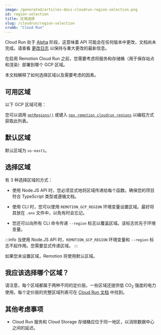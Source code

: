 ```yaml
---
image: /generated/articles-docs-cloudrun-region-selection.png
id: region-selection
title: 区域选择
slug: /cloudrun/region-selection
crumb: "Cloud Run"
---
```


<ExperimentalBadge>
<p>Cloud Run 处于 <a href="/docs/cloudrun-alpha">Alpha</a> 阶段，这意味着 API 可能会在任何版本中更改，文档尚未完成。请查看 <a href="https://remotion.dev/changelog">更改日志</a> 以保持与重大更改的最新信息。</p>
</ExperimentalBadge>


在启用 Remotion Cloud Run 之前，您需要考虑将服务和存储桶（用于保存站点和渲染）部署到哪个 GCP 区域。

本文档解释了如何选择区域以及需要考虑的因素。

## 可用区域

以下 GCP 区域可用：

<GcpRegionList />

您可以调用 [`getRegions()`](/docs/cloudrun/getregions) 或键入 [`npx remotion cloudrun regions`](/docs/cloudrun/cli/regions) 以编程方式获取此列表。

## 默认区域

默认区域为 `us-east1`。

## 选择区域

有 3 种选择区域的方式：

- 使用 Node.JS API 时，您必须显式地将区域传递给每个函数。确保您的项目符合 TypeScript 类型或遵循文档。

- 使用 CLI 时，您可以使用 `REMOTION_GCP_REGION` 环境变量设置区域。最好将其放在 `.env` 文件中，以免有时会忘记。

- 您还可以向所有 CLI 命令传递 `--region` 标志以覆盖区域。该标志优先于环境变量。

:::info
当使用 Node.JS API 时，`REMOTION_GCP_REGION` 环境变量和 `--region` 标志不起作用。您需要显式传递区域。
:::

如果您未设置区域，Remotion 将使用默认区域。

## 我应该选择哪个区域？

请注意，每个区域都属于两种不同的定价层。一些区域还提供低 CO<sub>2</sub> 强度的电力使用。每个定价层的完整区域列表可在 [Cloud Run 文档](https://cloud.google.com/run/docs/locations) 中找到。

## 其他考虑事项

- Cloud Run 服务和 Cloud Storage 存储桶应位于同一地区，以消除数据中心之间的延迟。


